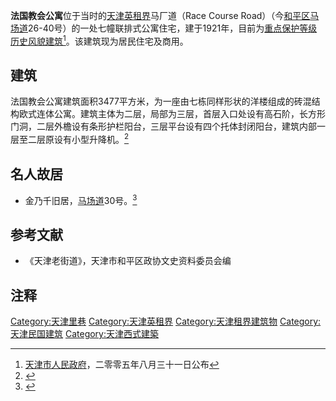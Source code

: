 {{天津历史风貌建筑 |
省区市 = 天津市 |
名称 = 法国教会公寓 |
图片 = [[File:马场道26-40号.jpg|200px]] |
编号 = 0120051 |
等级 = 重点保护 |
时代 = 1921年|
所在 = [[天津市|天津市]][[和平区_(天津市)|和平区]] |
公布 = 2005年8月31日 |
}}
'''法国教会公寓'''位于当时的[[天津英租界|天津英租界]]马厂道（Race Course Road）（今[[和平区_(天津市)|和平区]][[马场道|马场道]]26-40号）的一处七幢联排式公寓住宅，建于1921年，目前为[[天津历史风貌建筑|重点保护等级历史风貌建筑]]<ref>[[天津市人民政府|天津市人民政府]]，二零零五年八月三十一日公布</ref>。该建筑现为居民住宅及商用。

== 建筑 ==
法国教会公寓建筑面积3477平方米，为一座由七栋同样形状的洋楼组成的砖混结构欧式连体公寓。建筑主体为二层，局部为三层，首层入口处设有高石阶，长方形门洞，二层外檐设有条形护栏阳台，三层平台设有四个托体封闭阳台，建筑内部一层至二层原设有小型升降机。<ref>{{Cite web |url=http://news.163.com/10/0118/11/5TAB29SQ000120GR.html |title=法国教会公寓(组图) |access-date=2014-02-06 |archive-url=https://web.archive.org/web/20140222024756/http://news.163.com/10/0118/11/5TAB29SQ000120GR.html |archive-date=2014-02-22 |dead-url=yes }}</ref>

== 名人故居 ==
* 金乃千旧居，[[马场道|马场道]]30号。<ref>{{Cite web |url=http://www.tianjinwe.com/tianjin/tbbd/201001/t20100118_485194.html |title=天津“小洋楼”之金乃千旧居 |access-date=2014-02-06 |archive-date=2016-03-04 |archive-url=https://web.archive.org/web/20160304090350/http://www.tianjinwe.com/tianjin/tbbd/201001/t20100118_485194.html |dead-url=no }}</ref>

== 参考文献 ==
*《天津老街道》，天津市和平区政协文史资料委员会编

== 注释 ==
<div class="references-small">
<references></references>
</div>

{{天津近代历史文化专题}}

[[Category:天津里巷|Category:天津里巷]]
[[Category:天津英租界|Category:天津英租界]]
[[Category:天津租界建筑物|Category:天津租界建筑物]]
[[Category:天津民国建筑|Category:天津民国建筑]]
[[Category:天津西式建築|Category:天津西式建築]]